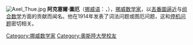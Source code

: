 {{Expand language|1=en|time=2020-10-12T15:24:40+00:00}}
{{Unreferenced|time=2020-10-12T15:24:40+00:00}}
[[File:Axel_Thue.jpg|thumb]]
'''阿克塞爾·圖厄'''（[[挪威语|挪威语]]：'''{{lang|no|Axel Thue}}'''，{{bd|1863年|2月19日|1922年|3月7日|catIdx=T}}），[[挪威|挪威]][[数学家|数学家]]，以[[丟番圖逼近|丟番圖逼近]]与[[组合数学|组合数学]]方面的贡献而闻名。他在1914年发表了词法问题或图厄问题，这和[[停机问题|停机问题]]密切相关。

{{Authority control}}
{{DEFAULTSORT:Thue, Axel}}
[[Category:挪威数学家|Category:挪威数学家]]
[[Category:奧斯陸大學校友|Category:奧斯陸大學校友]]